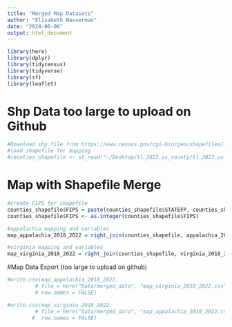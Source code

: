 ```yaml
---
title: "Merged Map Datasets"
author: "Elisabeth Wasserman"
date: "2024-06-06"
output: html_document
---
```


```r
library(here)
library(dplyr)
library(tidycensus)
library(tidyverse)
library(sf)
library(leaflet)
```
# Shp Data too large to upload on Github
```r
#Download shp file from https://www.census.gov/cgi-bin/geo/shapefiles/index.php?year=2023&layergroup=Counties+%28and+equivalent%29
#load shapefile for mapping
#counties_shapefile <- st_read("~/Desktop/tl_2023_us_county/tl_2023_us_county.shp")
```
# Map with Shapefile Merge
```r
#create FIPS for shapefile
counties_shapefile$FIPS = paste(counties_shapefile$STATEFP, counties_shapefile$COUNTYFP, sep="")
counties_shapefile$FIPS <- as.integer(counties_shapefile$FIPS)

#appalachia mapping and variables
map_appalachia_2018_2022 = right_join(counties_shapefile, appalachia_2018_2022, by = c("FIPS"), multiple = "all")

#virginia mapping and variables
map_virginia_2018_2022 = right_join(counties_shapefile, virginia_2018_2022, by = c("FIPS"), multiple = "all")
```

#Map Data Export (too large to upload on github)
```r
#write.csv(map_appalachia_2018_2022, 
         # file = here("Data/merged_data", "map_virginia_2018_2022.csv"),
         # row.names = FALSE) 

#write.csv(map_virginia_2018_2022, 
         # file = here("Data/merged_data", "map_appalachia_2018_2022.csv"),
        #  row.names = FALSE) 
```



